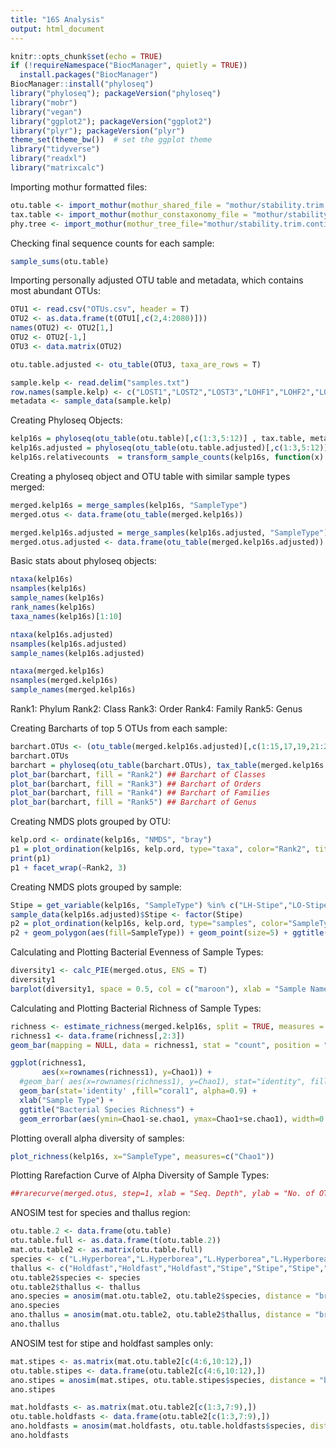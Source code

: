 ---
title: "16S Analysis"
output: html_document
---


```{r setup, include=FALSE}
knitr::opts_chunk$set(echo = TRUE)
if (!requireNamespace("BiocManager", quietly = TRUE))
  install.packages("BiocManager")
BiocManager::install("phyloseq")
library("phyloseq"); packageVersion("phyloseq")
library("mobr")
library("vegan")
library("ggplot2"); packageVersion("ggplot2")
library("plyr"); packageVersion("plyr")
theme_set(theme_bw())  # set the ggplot theme
library("tidyverse")
library("readxl")
library("matrixcalc")
```


Importing mothur formatted files:
```{r}
otu.table <- import_mothur(mothur_shared_file = "mothur/stability.trim.contigs.good.unique.good.filter.unique.precluster.pick.pick.opti_mcc.shared") ## OTU Table
tax.table <- import_mothur(mothur_constaxonomy_file = "mothur/stability.trim.contigs.good.unique.good.filter.unique.precluster.pick.pick.opti_mcc.0.03.cons.taxonomy") ## Taxonomy Table
phy.tree <- import_mothur(mothur_tree_file="mothur/stability.trim.contigs.good.unique.good.filter.unique.precluster.pick.pick.opti_mcc.jclass.0.03.tre.tre") ## Phylogenetic Tree

```


Checking final sequence counts for each sample:
```{r}
sample_sums(otu.table)
```


Importing personally adjusted OTU table and metadata, which contains most abundant OTUs:
```{r}
OTU1 <- read.csv("OTUs.csv", header = T)
OTU2 <- as.data.frame(t(OTU1[,c(2,4:2080)]))
names(OTU2) <- OTU2[1,]
OTU2 <- OTU2[-1,]
OTU3 <- data.matrix(OTU2)

otu.table.adjusted <- otu_table(OTU3, taxa_are_rows = T)

sample.kelp <- read.delim("samples.txt")
row.names(sample.kelp) <- c("LOST1","LOST2","LOST3","LOHF1","LOHF2","LOHF3","LHST2","LHST3","LHHF1","LHHF2","LHHF3")
metadata <- sample_data(sample.kelp)
```

Creating Phyloseq Objects:
```{r}
kelp16s = phyloseq(otu_table(otu.table)[,c(1:3,5:12)] , tax.table, metadata)
kelp16s.adjusted = phyloseq(otu_table(otu.table.adjusted)[,c(1:3,5:12)] , tax.table, metadata)
kelp16s.relativecounts  = transform_sample_counts(kelp16s, function(x) x / sum(x) )
```

Creating a phyloseq object and OTU table with similar sample types merged:
```{r}
merged.kelp16s = merge_samples(kelp16s, "SampleType")
merged.otus <- data.frame(otu_table(merged.kelp16s))

merged.kelp16s.adjusted = merge_samples(kelp16s.adjusted, "SampleType")
merged.otus.adjusted <- data.frame(otu_table(merged.kelp16s.adjusted))
```


Basic stats about phyloseq objects:
```{r}
ntaxa(kelp16s)
nsamples(kelp16s)
sample_names(kelp16s)
rank_names(kelp16s)
taxa_names(kelp16s)[1:10]

ntaxa(kelp16s.adjusted)
nsamples(kelp16s.adjusted)
sample_names(kelp16s.adjusted)

ntaxa(merged.kelp16s)
nsamples(merged.kelp16s)
sample_names(merged.kelp16s)
```

Rank1: Phylum
Rank2: Class
Rank3: Order
Rank4: Family
Rank5: Genus

Creating Barcharts of top 5 OTUs from each sample:
```{r}
barchart.OTUs <- (otu_table(merged.kelp16s.adjusted)[,c(1:15,17,19,21:22,34,51,58,146)])
barchart.OTUs
barchart = phyloseq(otu_table(barchart.OTUs), tax_table(merged.kelp16s.adjusted))
plot_bar(barchart, fill = "Rank2") ## Barchart of Classes
plot_bar(barchart, fill = "Rank3") ## Barchart of Orders
plot_bar(barchart, fill = "Rank4") ## Barchart of Families
plot_bar(barchart, fill = "Rank5") ## Barchart of Genus
```

Creating NMDS plots grouped by OTU:
```{r}
kelp.ord <- ordinate(kelp16s, "NMDS", "bray")
p1 = plot_ordination(kelp16s, kelp.ord, type="taxa", color="Rank2", title="Taxa")
print(p1)
p1 + facet_wrap(~Rank2, 3)
```

Creating NMDS plots grouped by sample:
```{r}
Stipe = get_variable(kelp16s, "SampleType") %in% c("LH-Stipe","LO-Stipe")
sample_data(kelp16s.adjusted)$Stipe <- factor(Stipe)
p2 = plot_ordination(kelp16s, kelp.ord, type="samples", color="SampleType", shape = "Stipe")
p2 + geom_polygon(aes(fill=SampleType)) + geom_point(size=5) + ggtitle("Species and Thallus Region")
```

Calculating and Plotting Bacterial Evenness of Sample Types:
```{r}
diversity1 <- calc_PIE(merged.otus, ENS = T)
diversity1
barplot(diversity1, space = 0.5, col = c("maroon"), xlab = "Sample Names", ylab = "S_PIE", main = "Bacterial Species Evenness", ylim = c(0,130))
```

Calculating and Plotting Bacterial Richness of Sample Types:
```{r}
richness <- estimate_richness(merged.kelp16s, split = TRUE, measures = NULL)
richness1 <- data.frame(richness[,2:3])
geom_bar(mapping = NULL, data = richness1, stat = "count", position = "stack", width = NULL, na.rm = FALSE, orientation = NA, show.legend = NA, inherit.aes = TRUE)

ggplot(richness1,
       aes(x=rownames(richness1), y=Chao1)) +
  #geom_bar( aes(x=rownames(richness1), y=Chao1), stat="identity", fill="skyblue", alpha=0.5) +
  geom_bar(stat='identity' ,fill="coral1", alpha=0.9) +
  xlab("Sample Type") +
  ggtitle("Bacterial Species Richness") +
  geom_errorbar(aes(ymin=Chao1-se.chao1, ymax=Chao1+se.chao1), width=0.3)
```

Plotting overall alpha diversity of samples:
```{r}
plot_richness(kelp16s, x="SampleType", measures=c("Chao1"))
```



Plotting Rarefaction Curve of Alpha Diversity of Sample Types:
```{r}
##rarecurve(merged.otus, step=1, xlab = "Seq. Depth", ylab = "No. of OTUs")
```

ANOSIM test for species and thallus region:
```{r}
otu.table.2 <- data.frame(otu.table)
otu.table.full <- as.data.frame(t(otu.table.2))
mat.otu.table2 <- as.matrix(otu.table.full)
species <- c("L.Hyperborea","L.Hyperborea","L.Hyperborea","L.Hyperborea","L.Hyperborea","L.Hyperborea","L.Ochroleuca","L.Ochroleuca","L.Ochroleuca","L.Ochroleuca","L.Ochroleuca","L.Ochroleuca")
thallus <- c("Holdfast","Holdfast","Holdfast","Stipe","Stipe","Stipe","Holdfast","Holdfast","Holdfast","Stipe","Stipe","Stipe")
otu.table2$species <- species
otu.table2$thallus <- thallus
ano.species = anosim(mat.otu.table2, otu.table2$species, distance = "bray", permutations = 9999)
ano.species
ano.thallus = anosim(mat.otu.table2, otu.table2$thallus, distance = "bray", permutations = 9999)
ano.thallus

```

ANOSIM test for stipe and holdfast samples only:
```{r}
mat.stipes <- as.matrix(mat.otu.table2[c(4:6,10:12),])
otu.table.stipes <- data.frame(otu.table2[c(4:6,10:12),])
ano.stipes = anosim(mat.stipes, otu.table.stipes$species, distance = "bray", permutations = 719)
ano.stipes

mat.holdfasts <- as.matrix(mat.otu.table2[c(1:3,7:9),])
otu.table.holdfasts <- data.frame(otu.table2[c(1:3,7:9),])
ano.holdfasts = anosim(mat.holdfasts, otu.table.holdfasts$species, distance = "bray", permutations = 719)
ano.holdfasts
```
